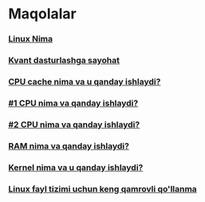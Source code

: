 # Maqolalar

### [Linux Nima](linux.html)

### [Kvant dasturlashga sayohat](quantum.html)

### [CPU cache nima va u qanday ishlaydi?](cpu_cache.html)

### [#1 CPU nima va qanday ishlaydi?](cpu.html)

### [#2 CPU nima va qanday ishlaydi?](cpu_2.html)

### [RAM nima va qanday ishlaydi?](ram.html)

### [Kernel nima va u qanday ishlaydi?](kernel.html)

### [Linux fayl tizimi uchun keng qamrovli qo'llanma](file_system.html)

